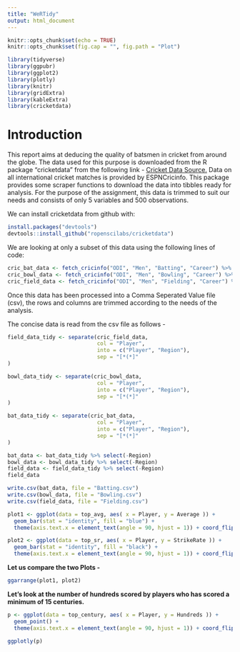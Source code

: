 ---
title: "WeRTidy"
output: html_document
---

```{r setup, include=FALSE}
knitr::opts_chunk$set(echo = TRUE)
knitr::opts_chunk$set(fig.cap = "", fig.path = "Plot")
```

```{r Libraries, warning=FALSE, echo=FALSE}
library(tidyverse)
library(ggpubr)
library(ggplot2)
library(plotly)
library(knitr)
library(gridExtra)
library(kableExtra)
library(cricketdata)
```

# Introduction
This report aims at deducing the quality of batsmen in cricket from around the globe. The data used for this purpose is downloaded from the R package "cricketdata" from the following link - [Cricket Data Source.](https://docs.ropensci.org/cricketdata/) Data on all international cricket matches is provided by ESPNCricinfo. This package provides some scraper functions to download the data into tibbles ready for analysis. For the purpose of the assignment, this data is trimmed to suit our needs and consists of only 5 variables and 500 observations.

We can install cricketdata from github with:
```{r GitHubData, eval=FALSE, warning=FALSE}
install.packages("devtools")
devtools::install_github("ropenscilabs/cricketdata")
```

We are looking at only a subset of this data using the following lines of code:
```{r Data, cache=TRUE, warning=FALSE}
cric_bat_data <- fetch_cricinfo("ODI", "Men", "Batting", "Career") %>% select(-Country)
cric_bowl_data <- fetch_cricinfo("ODI", "Men", "Bowling", "Career") %>% select(-Country)
cric_field_data <- fetch_cricinfo("ODI", "Men", "Fielding", "Career") %>% select(-Country)
```

Once this data has been processed into a Comma Seperated Value file (csv), the rows and columns are trimmed according to the needs of the analysis.

The concise data is read from the csv file as follows -
```{r Tidying}
field_data_tidy <- separate(cric_field_data,
                            col = "Player",
                            into = c("Player", "Region"),
                            sep = "[*(*]"
)

bowl_data_tidy <- separate(cric_bowl_data,
                            col = "Player",
                            into = c("Player", "Region"),
                            sep = "[*(*]"
)

bat_data_tidy <- separate(cric_bat_data,
                            col = "Player",
                            into = c("Player", "Region"),
                            sep = "[*(*]"
)

bat_data <- bat_data_tidy %>% select(-Region)
bowl_data <- bowl_data_tidy %>% select(-Region)
field_data <- field_data_tidy %>% select(-Region)
field_data
```
```{r WriteCSV}
write.csv(bat_data, file = "Batting.csv")
write.csv(bowl_data, file = "Bowling.csv")
write.csv(field_data, file = "Fielding.csv")
```


```{r PlotsAvg, eval = FALSE}
plot1 <- ggplot(data = top_avg, aes( x = Player, y = Average )) +
  geom_bar(stat = "identity", fill = "blue") +
  theme(axis.text.x = element_text(angle = 90, hjust = 1)) + coord_flip()
```

```{r PlotsSR, eval = FALSE}
plot2 <- ggplot(data = top_sr, aes( x = Player, y = StrikeRate )) +
  geom_bar(stat = "identity", fill = "black") +
  theme(axis.text.x = element_text(angle = 90, hjust = 1)) + coord_flip()
```
**Let us compare the two Plots -**
```{r eval = FALSE, PlotCompare, fig.cap= "Comparing Averages and Strike Rates of top players"}
ggarrange(plot1, plot2)
```

**Let's look at the number of hundreds scored by players who has scored a minimum of 15 centuries.**
```{r eval = FALSE, DotPlot, fig.cap="Hundreds scored by players"}
p <- ggplot(data = top_century, aes( x = Player, y = Hundreds )) +
  geom_point() +
  theme(axis.text.x = element_text(angle = 90, hjust = 1)) + coord_flip()

ggplotly(p)

```


